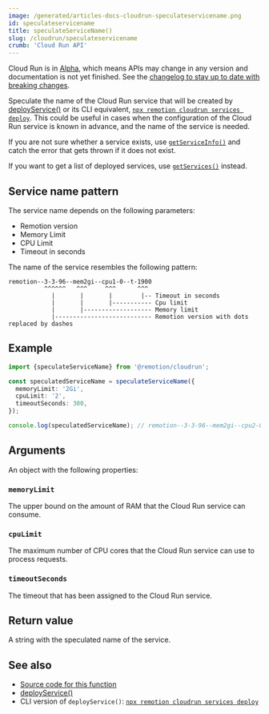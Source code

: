 ```yaml
---
image: /generated/articles-docs-cloudrun-speculateservicename.png
id: speculateservicename
title: speculateServiceName()
slug: /cloudrun/speculateservicename
crumb: 'Cloud Run API'
---
```


<ExperimentalBadge>
  <p>
    Cloud Run is in <a href="/docs/cloudrun-alpha">Alpha</a>, which means APIs may change in any version and documentation is not yet finished. See the <a href="https://remotion.dev/changelog">changelog to stay up to date with breaking changes</a>.
  </p>
</ExperimentalBadge>

Speculate the name of the Cloud Run service that will be created by [deployService()](/docs/cloudrun/deployservice) or its CLI equivalent, [`npx remotion cloudrun services deploy`](/docs/cloudrun/cli/services). This could be useful in cases when the configuration of the Cloud Run service is known in advance, and the name of the service is needed.

If you are not sure whether a service exists, use [`getServiceInfo()`](/docs/cloudrun/getserviceinfo) and catch the error that gets thrown if it does not exist.

If you want to get a list of deployed services, use [`getServices()`](/docs/cloudrun/getservices) instead.

## Service name pattern

The service name depends on the following parameters:

- Remotion version
- Memory Limit
- CPU Limit
- Timeout in seconds

The name of the service resembles the following pattern:

```
remotion--3-3-96--mem2gi--cpu1-0--t-1900
          ^^^^^^   ^^^     ^^^      ^^^
            |       |       |        |-- Timeout in seconds
            |       |       |----------- Cpu limit
            |       |------------------- Memory limit
            |--------------------------- Remotion version with dots replaced by dashes
```

## Example

```ts twoslash
import {speculateServiceName} from '@remotion/cloudrun';

const speculatedServiceName = speculateServiceName({
  memoryLimit: '2Gi',
  cpuLimit: '2',
  timeoutSeconds: 300,
});

console.log(speculatedServiceName); // remotion--3-3-96--mem2gi--cpu2-0--t-300
```

## Arguments

An object with the following properties:

### `memoryLimit`

The upper bound on the amount of RAM that the Cloud Run service can consume.

### `cpuLimit`

The maximum number of CPU cores that the Cloud Run service can use to process requests.

### `timeoutSeconds`

The timeout that has been assigned to the Cloud Run service.

## Return value

A string with the speculated name of the service.

## See also

- [Source code for this function](https://github.com/remotion-dev/remotion/blob/main/packages/cloudrun/src/api/speculate-service-name.ts)
- [deployService()](/docs/cloudrun/deployservice)
- CLI version of `deployService()`: [`npx remotion cloudrun services deploy`](/docs/cloudrun/cli/services#deploy)
